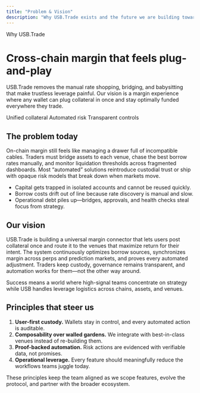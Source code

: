 ```yaml
---
title: "Problem & Vision"
description: "Why USB.Trade exists and the future we are building toward"
---
```


<div className="usb-hero">
  <span className="usb-eyebrow">Why USB.Trade</span>
  <h1>Cross-chain margin that feels plug-and-play</h1>
  <p className="usb-hero__description">
    USB.Trade removes the manual rate shopping, bridging, and babysitting that make trustless leverage painful. Our vision is a margin experience where any wallet can plug collateral in once and stay optimally funded everywhere they trade.
  </p>
  <div className="usb-hero__cta">
    <span className="usb-pill">Unified collateral</span>
    <span className="usb-pill">Automated risk</span>
    <span className="usb-pill">Transparent controls</span>
  </div>
</div>

<div className="usb-section">
  <h2>The problem today</h2>
  <p>
    On-chain margin still feels like managing a drawer full of incompatible cables. Traders must bridge assets to each venue, chase the best borrow rates manually, and monitor liquidation thresholds across fragmented dashboards. Most “automated” solutions reintroduce custodial trust or ship with opaque risk models that break down when markets move.
  </p>
  <ul className="usb-checklist">
    <li>Capital gets trapped in isolated accounts and cannot be reused quickly.</li>
    <li>Borrow costs drift out of line because rate discovery is manual and slow.</li>
    <li>Operational debt piles up—bridges, approvals, and health checks steal focus from strategy.</li>
  </ul>
</div>

<div className="usb-section">
  <h2>Our vision</h2>
  <p>
    USB.Trade is building a universal margin connector that lets users post collateral once and route it to the venues that maximize return for their intent. The system continuously optimizes borrow sources, synchronizes margin across perps and prediction markets, and proves every automated adjustment. Traders keep custody, governance remains transparent, and automation works for them—not the other way around.
  </p>
  <p>
    Success means a world where high-signal teams concentrate on strategy while USB handles leverage logistics across chains, assets, and venues.
  </p>
</div>

<div className="usb-section">
  <h2>Principles that steer us</h2>
  <ol>
    <li><strong>User-first custody.</strong> Wallets stay in control, and every automated action is auditable.</li>
    <li><strong>Composability over walled gardens.</strong> We integrate with best-in-class venues instead of re-building them.</li>
    <li><strong>Proof-backed automation.</strong> Risk actions are evidenced with verifiable data, not promises.</li>
    <li><strong>Operational leverage.</strong> Every feature should meaningfully reduce the workflows teams juggle today.</li>
  </ol>
  <p>
    These principles keep the team aligned as we scope features, evolve the protocol, and partner with the broader ecosystem.
  </p>
</div>
